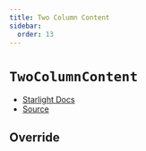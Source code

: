 ```yaml
---
title: Two Column Content
sidebar:
  order: 13
---
```


# `TwoColumnContent`

- [Starlight Docs](https://starlight.astro.build/reference/overrides/#twocolumncontent)
- [Source](https://github.com/withastro/starlight/blob/main/packages/starlight/components/TwoColumnContent.astro)


## Override

<Code code={TwoColumnContent} lang="astro" title="TwoColumnContent.astro" />
